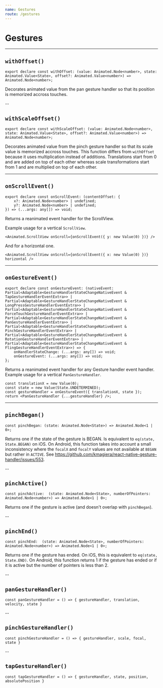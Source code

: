 ```yaml
---
name: Gestures
route: /gestures
---
```


# Gestures

---

## `withOffset()`

```tsx
export declare const withOffset: (value: Animated.Node<number>, state: Animated.Value<State>, offset?: Animated.Value<number>) => Animated.Node<number>;
```

Decorates animated value from the pan gesture handler so that its position is memorized accross touches.

--

## `withScaleOffset()`

```tsx
export declare const withScaleOffset: (value: Animated.Node<number>, state: Animated.Value<State>, offset?: Animated.Value<number>) => Animated.Node<number>;
```

Decorates animated value from the pinch gesture handler so that its scale value is memorized accross touches.
This function differs from `withOffset` because it uses multiplication instead of additions.
Translations start from 0 and are added on top of each other whereas scale transformations start from 1 and are multiplied on top of each other.

---

## `onScrollEvent()`

```tsx
export declare const onScrollEvent: (contentOffset: {
    x?: Animated.Node<number> | undefined;
    y?: Animated.Node<number> | undefined;
}) => (...args: any[]) => void;
```

Returns a reanimated event handler for the ScrollView.

Example usage for a vertical `ScrollView`.

```tsx
<Animated.ScrollView onScroll={onScrollEvent({ y: new Value(0) })} />
```

And for a horizontal one.

```tsx
<Animated.ScrollView onScroll={onScrollEvent({ x: new Value(0) })} horizontal />
```

---

## `onGestureEvent()`

```tsx
export declare const onGestureEvent: (nativeEvent: Partial<Adaptable<GestureHandlerStateChangeNativeEvent & TapGestureHandlerEventExtra>> | Partial<Adaptable<GestureHandlerStateChangeNativeEvent & LongPressGestureHandlerEventExtra>> | Partial<Adaptable<GestureHandlerStateChangeNativeEvent & ForceTouchGestureHandlerEventExtra>> | Partial<Adaptable<GestureHandlerStateChangeNativeEvent & PanGestureHandlerEventExtra>> | Partial<Adaptable<GestureHandlerStateChangeNativeEvent & PinchGestureHandlerEventExtra>> | Partial<Adaptable<GestureHandlerStateChangeNativeEvent & RotationGestureHandlerEventExtra>> | Partial<Adaptable<GestureHandlerStateChangeNativeEvent & FlingGestureHandlerEventExtra>>) => {
    onHandlerStateChange: (...args: any[]) => void;
    onGestureEvent: (...args: any[]) => void;
};
```

Returns a reanimated event handler for any Gesture handler event handler.
Example usage for a vertical `PanGestureHandler`.

```tsx
const translationX = new Value(0);
const state = new Value(State.UNDETERMINED);
const gestureHandler = onGestureEvent({ translationX, state });
return <PanGestureHandler {...gestureHandler} />;
```

---

## `pinchBegan()`

```tsx
const pinchBegan: (state: Animated.Node<State>) => Animated.Node<1 | 0>;
```

Returns one if the state of the gesture is BEGAN. Is equivalent to `eq(state, State.BEGAN)` on iOS.
On Android, this function takes into account a small inconsistency where the `focalX` and `focalY` values are not available 
at `BEGAN` but rather in `ACTIVE`. See https://github.com/kmagiera/react-native-gesture-handler/issues/553.

--

## `pinchActive()`

```tsx
const pinchActive:  (state: Animated.Node<State>, numberOfPointers: Animated.Node<number>) => Animated.Node<1 | 0>;
```

Returns one if the gesture is active (and doesn't overlap with `pinchBegan`).

--

## `pinchEnd()`

```tsx
const pinchEnd:  (state: Animated.Node<State>, numberOfPointers: Animated.Node<number>) => Animated.Node<1 | 0>;
```

Returns one if the gesture has ended. On iOS, this is equivalent to `eq(state, State.END)`.
On Android, this function returns 1 if the gesture has ended or if it is active but the number of pointers is less than 2.


--

## `panGestureHandler()`

```tsx
const panGestureHandler = () => { gestureHandler, translation, velocity, state }
```

--

## `pinchGestureHandler()`

```tsx
const pinchGestureHandler = () => { gestureHandler, scale, focal, state }
```

--

## `tapGestureHandler()`

```tsx
const tapGestureHandler = () => { gestureHandler, state, position, absolutePosition }
```
